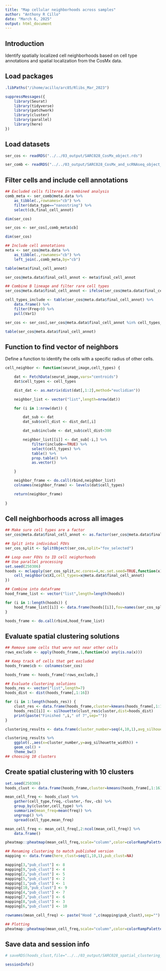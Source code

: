 ```yaml
---
title: "Map cellular neighborhoods across samples"
author: "Anthony R Cillo"
date: "March 6, 2025"
output: html_document
---
```


## Introduction

Identify spatially localized cell neighborhoods based on cell type annotations and spatial localization from the CosMx data.

## Load packages

```r

.libPaths("/ihome/acillo/arc85/Rlibs_Mar_2023")

suppressMessages({
    library(Seurat)
    library(tidyverse)
    library(patchwork)
    library(cluster)
    library(parallel)
    library(here)
})

```

## Load datasets

```r

ser_cos <- readRDS("../../03_output/SARC028_CosMx_object.rds")

ser_comb <- readRDS("../../03_output/SARC028_CosMx_and_scRNAseq_object_refined_annotations.rds")

```

## Filter cells and include cell annotations 

```r

## Excluded cells filtered in combined analysis
comb_meta <- ser_comb@meta.data %>%
    as_tibble(.,rownames="cb") %>%
    filter(data_type=="nanostring") %>%
    select(cb,final_cell_annot)

dim(ser_cos)

ser_cos <- ser_cos[,comb_meta$cb]

dim(ser_cos)

## Include cell annotations
meta <- ser_cos@meta.data %>%
    as_tibble(.,rownames="cb") %>%
    left_join(.,comb_meta,by="cb")

table(meta$final_cell_annot)

ser_cos@meta.data$final_cell_annot <- meta$final_cell_annot

## Combine B lineage and filter rare cell types
ser_cos@meta.data$final_cell_annot <- ifelse(ser_cos@meta.data$final_cell_annot %in% c("B_cells","Plasmablasts"),"B_cell_lineage",ser_cos@meta.data$final_cell_annot)

cell_types_include <- table(ser_cos@meta.data$final_cell_annot) %>%
    data.frame() %>%
    filter(Freq>9) %>%
    pull(Var1)

ser_cos <- ser_cos[,ser_cos@meta.data$final_cell_annot %in% cell_types_include]

table(ser_cos@meta.data$final_cell_annot)

```

## Function to find vector of neighbors

Define a function to identify the cells with a specific radius of other cells.

```r

cell_neighbor <- function(seurat_image,cell_types) {

    dat <- FetchData(seurat_image,vars="centroids")
    dat$cell_types <- cell_types

    dist_dat <- as.matrix(dist(dat[,1:2],method="euclidian"))

    neighbor_list <- vector("list",length=nrow(dat))

    for (i in 1:nrow(dat)) { 

        dat_sub <- dat
        dat_sub$cell_dist <- dist_dat[,i]

        dat_sub$include <- dat_sub$cell_dist<300

        neighbor_list[[i]] <- dat_sub[-i,] %>%
            filter(include==TRUE) %>%
            select(cell_types) %>%
            table() %>%
            prop.table() %>%
            as.vector()

    }

    neighbor_frame <- do.call(rbind,neighbor_list)
    colnames(neighbor_frame) <- levels(dat$cell_types)

    return(neighbor_frame)
    
}

```

## Cell neighborhoods across all images

```r

## Make sure cell types are a factor
ser_cos@meta.data$final_cell_annot <- as.factor(ser_cos@meta.data$final_cell_annot)

## Split into individual FOVs
ser_cos_split <- SplitObject(ser_cos,split="fov_selected")

## Loop over FOVs to ID cell neighorhoods
## Use parallel processing
set.seed(250306)
hoods <- mclapply(ser_cos_split,mc.cores=4,mc.set.seed=TRUE,function(x) {
    cell_neighbor(x$X1,cell_types=x@meta.data$final_cell_annot)
})

## Combine into dataframe
hood_frame_list <- vector("list",length=length(hoods))

for (i in 1:length(hoods)) {
    hood_frame_list[[i]] <- data.frame(hoods[[i]],fov=names(ser_cos_split)[[i]])
}

hoods_frame <- do.call(rbind,hood_frame_list)

```

## Evaluate spatial clustering solutions

```r

## Remove some cells that were not near other cells 
rows_exclude <- apply(hoods_frame,1,function(x) any(is.na(x)))

## Keep track of cells that get excluded
hoods_frame$cb <- colnames(ser_cos)

hoods_frame <- hoods_frame[!rows_exclude,]

## Evaluate clustering solutions
hoods_res <- vector("list",length=7)
hoods_dist <- dist(hoods_frame[,1:16])

for (i in 1:length(hoods_res)) {
    clust_res <- data.frame(hoods_frame,cluster=kmeans(hoods_frame[,1:16],centers=3+i)$cluster)
    hoods_res[[i]] <- silhouette(clust_res$cluster,dist=hoods_dist)
    print(paste("Finished ",i," of 7",sep=""))
}

clustering_results <- data.frame(cluster_number=seq(4,10,1),avg_silhouette_width=sapply(hoods_res,function(x) summary(x)$avg.width))

clustering_results %>%
    ggplot(.,aes(x=cluster_number,y=avg_silhouette_width)) +
    geom_col() +
    theme_bw()
## choosing 10 clusters

```

## Create spatial clustering with 10 clusters

```r

set.seed(250306)
hoods_clust <- data.frame(hoods_frame,cluster=kmeans(hoods_frame[,1:16],centers=10)$cluster)

mean_cell_freq <- hoods_clust %>%
    gather(cell_type,freq,-cluster,-fov,-cb) %>%
    group_by(cluster,cell_type) %>%
    summarize(mean_freq=mean(freq)) %>%
    ungroup() %>%
    spread(cell_type,mean_freq)

mean_cell_freq <- mean_cell_freq[,2:ncol(mean_cell_freq)] %>%
    data.frame()

pheatmap::pheatmap(mean_cell_freq,scale="column",color=colorRampPalette(colors = c("purple","black","yellow"))(1000))

## Renaming clustering to match published version
mapping <- data.frame(here_clust=seq(1,10,1),pub_clust=NA)

mapping[3,"pub_clust"] <- 8
mapping[9,"pub_clust"] <- 4
mapping[2,"pub_clust"] <- 5
mapping[5,"pub_clust"] <- 2
mapping[1,"pub_clust"] <- 1
mapping[10,"pub_clust"] <- 9
mapping[4,"pub_clust"] <- 7
mapping[7,"pub_clust"] <- 6
mapping[8,"pub_clust"] <- 3
mapping[6,"pub_clust"] <- 10

rownames(mean_cell_freq) <- paste("Hood ",c(mapping$pub_clust),sep="")

## Plotting
pheatmap::pheatmap(mean_cell_freq,scale="column",color=colorRampPalette(colors = c("purple","black","yellow"))(1000))

```

## Save data and session info

```r

# saveRDS(hoods_clust,file="../../03_output/SARC028_spatial_clustering_results.rds")

sessionInfo()

```
